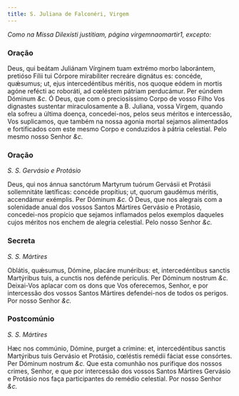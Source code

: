 ```yaml
---
title: S. Juliana de Falconéri, Virgem
---
```


<em>Como na Missa Dilexísti justitiam, página virgemnaomartir1, excepto:</em>

### Oração

<div class="grid grid-cols-2 gap-5">
  <span class="text-justify">
    Deus, qui beátam Juliánam Vírginem tuam extrémo morbo laborántem, pretióso
    Fílii tui Córpore mirabíliter recreáre dignátus es: concéde, quǽsumus; ut,
    ejus intercedéntibus méritis, nos quoque eódem in mortis agóne refécti ac
    roboráti, ad cœléstem pátriam perducámur. Per eúndem Dóminum <em>&c.</em>
  </span>
  <span class="text-justify">
    Ó Deus, que com o preciosíssimo Corpo de vosso Filho Vos dignastes sustentar
    miraculosamente a B. Juliana, vossa Virgem, quando ela sofreu a última
    doença, concedei-nos, pelos seus méritos e intercessão, Vos suplicamos, que
    também na nossa agonia mortal sejamos alimentados e fortificados com este
    mesmo Corpo e conduzidos à pátria celestial. Pelo mesmo nosso Senhor
    <em>&c.</em>
  </span>
</div>

### Oração 

_S. S. Gervásio e Protásio_

<div class="grid grid-cols-2 gap-5">
  <span class="text-justify">
    Deus, qui nos ánnua sanctórum Martyrum tuórum Gervásii et Protásii
    sollemnitáte lætíficas: concéde propítius; ut, quorum gaudémus méritis,
    accendámur exémplis. Per Dóminum <em>&c.</em>
  </span>
  <span class="text-justify">
    Ó Deus, que nos alegrais com a solenidade anual dos vossos Santos Mártires
    Gervásio e Protásio, concedei-nos propício que sejamos inflamados pelos
    exemplos daqueles cujos méritos nos enchem de alegria celestial. Pelo nosso
    Senhor <em>&c.</em>
  </span>
</div>

### Secreta 

_S. S. Mártires_

<div class="grid grid-cols-2 gap-5">
  <span class="text-justify">
    Oblátis, quǽsumus, Dómine, placáre munéribus: et, intercedéntibus sanctis
    Martýribus tuis, a cunctis nos defénde perículis. Per Dóminum nostrum
    <em>&c.</em>
  </span>
  <span class="text-justify">
    Deixai-Vos aplacar com os dons que Vos oferecemos, Senhor, e por intercessão
    dos vossos Santos Mártires defendei-nos de todos os perigos. Por nosso
    Senhor <em>&c.</em>
  </span>
</div>

### Postcomúnio 

_S. S. Mártires_

<div class="grid grid-cols-2 gap-5">
  <span class="text-justify">
    Hæc nos commúnio, Dómine, purget a crímine: et, intercedéntibus sanctis
    Martýribus tuis Gervásio et Protásio, cœléstis remédii fáciat esse
    consórtes. Per Dóminum nostrum <em>&c.</em>
  </span>
  <span class="text-justify">
    Que esta comunhão nos purifique dos nossos crimes, Senhor, e que por
    intercessão dos vossos Santos Mártires Gervásio e Protásio nos faça
    participantes do remédio celestial. Por nosso Senhor <em>&c.</em>
  </span>
</div>
